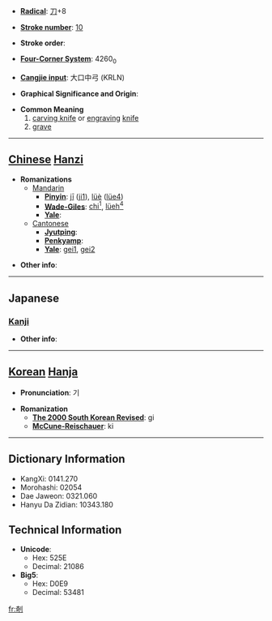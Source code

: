 * '''[[Wiktionary:Chinese radical index| Radical]]''': [[Wiktionary:Chinese radical index 刀|刀]]+8

* '''[[Wiktionary:Chinese total strokes index|Stroke number]]''': [[Wiktionary:Chinese total strokes index 10|10]]

* '''Stroke order''': 

* '''[[Wiktionary:Chinese four corner index|Four-Corner System]]''': 4260<sub>0</sub>

* '''[[Wiktionary:Chinese Cangjie index|Cangjie input]]''': 大口中弓 (KRLN)

* '''Graphical Significance and Origin''': 

* '''Common Meaning'''
*# [[carving knife]] or [[engraving]] [[knife]]
*# [[grave]]


----

== [[Chinese]] [[Hanzi]] ==

* '''Romanizations'''
** [[Mandarin]]
*** '''[[Pinyin]]''': [[jī]] ([[ji1]]), [[lüè]] ([[lüe4]])
*** '''[[Wade-Giles]]''': [[chi1|chi<sup>1</sup>]], [[lüeh4|lüeh<sup>4</sup>]]
*** '''[[Yale]]''': 
**[[Cantonese]]
***'''[[Jyutping]]''':
***'''[[Penkyamp]]''': 
***'''[[Yale]]''': [[gei1]], [[gei2]]

* '''Other info''': 

----

==Japanese==
===[[Kanji]]===
{{kanji|on readings=[[き]] (ki)
|kun readings=[[きざむ]] (kizamu)
}}

* '''Other info''':  

----

== [[Korean]] [[Hanja]] ==

* '''Pronunciation''': 기

* '''Romanization'''
** '''[[The 2000 South Korean Revised Romanization|The 2000 South Korean Revised]]''': gi
** '''[[McCune-Reischauer]]''': ki

----

== Dictionary Information ==

* KangXi: 0141.270
* Morohashi: 02054
* Dae Jaweon: 0321.060
* Hanyu Da Zidian: 10343.180

== Technical Information ==

* '''Unicode''':
** Hex: 525E
** Decimal: 21086
* '''Big5''':
** Hex: D0E9
** Decimal: 53481

[[fr:剞]]